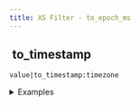 ```yaml
---
title: XS Filter - to_epoch_ms
---
```


## <img src="../assets/docuBadge (11).png" alt="" data-size="line"> to\_timestamp <a href="#xs-to_epoch_ms" id="xs-to_epoch_ms"></a>

`value|to_timestamp:timezone`

<details>

<summary>Examples</summary>

```javascript
"2024-01-01"|to_timestamp:"UTC"    // Returns milliseconds since Unix epoch
"now"|to_timestamp:"UTC"           // Returns current milliseconds since Unix epoch
```

</details>
